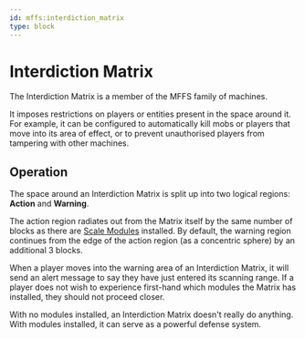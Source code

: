 ```yaml
---
id: mffs:interdiction_matrix
type: block
---
```


# Interdiction Matrix

The Interdiction Matrix is a member of the MFFS family of machines.

It imposes restrictions on players or entities present in the space around it. For example, it can be configured to
automatically kill mobs or players that move into its area of effect, or to prevent unauthorised players from tampering
with other machines.

<PrefabObtaining />

## Operation

The space around an Interdiction Matrix is split up into two logical regions: **Action** and **Warning**.

The action region radiates out from the Matrix itself by the same number of blocks as there are
[Scale Modules](@mffs:scale_module) installed.
By default, the warning region continues from the edge of the action region (as a concentric sphere) by an additional
3 blocks.

When a player moves into the warning area of an Interdiction Matrix, it will send an alert message to say they have just
entered its scanning range. If a player does not wish to experience first-hand which modules the Matrix has installed,
they should not proceed closer.

With no modules installed, an Interdiction Matrix doesn't really do anything. With modules installed, it can serve as a
powerful defense system.
